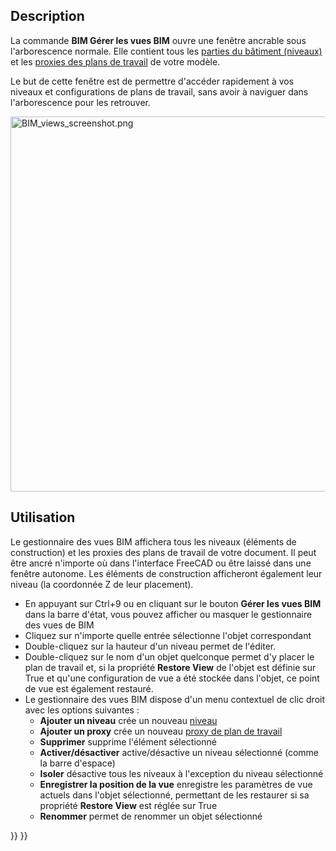 <languages/>

{{Docnav/fr
|[[BIM_Setup/fr|Configuration]]
|[[BIM_ProjectManager/fr|Gestion de projet]]
|[[BIM_Workbench/fr|Atelier BIM]]
|IconL=BIM_Setup.svg
|IconR=BIM_ProjectManager.svg
|IconC=Workbench_BIM.svg
}}

{{GuiCommand/fr
|Name=BIM Views
|Name/fr=BIM Gérer les vues BIM
|MenuLocation=Gestion → Gérer les vues BIM
|Workbenches=[[BIM_Workbench/fr|BIM]]
}}

==Description==

La commande '''BIM Gérer les vues BIM''' ouvre une fenêtre ancrable sous l'arborescence normale. Elle contient tous les [[Arch_BuildingPart/fr|parties du bâtiment (niveaux)]] et les [[Draft_WorkingPlaneProxy/fr|proxies des plans de travail]] de votre modèle.

Le but de cette fenêtre est de permettre d'accéder rapidement à vos niveaux et configurations de plans de travail, sans avoir à naviguer dans l'arborescence pour les retrouver.

[[Image:BIM_views_screenshot.png|600px]]
{{Caption|Le gestionnaire des vues BIM et des niveaux}}

<span id="Usage"></span>
==Utilisation==

Le gestionnaire des vues BIM affichera tous les niveaux (éléments de construction) et les proxies des plans de travail de votre document. Il peut être ancré n'importe où dans l'interface FreeCAD ou être laissé dans une fenêtre autonome. Les éléments de construction afficheront également leur niveau (la coordonnée Z de leur placement).

* En appuyant sur Ctrl+9 ou en cliquant sur le bouton '''Gérer les vues BIM''' dans la barre d'état, vous pouvez afficher ou masquer le gestionnaire des vues de BIM
* Cliquez sur n'importe quelle entrée sélectionne l'objet correspondant
* Double-cliquez sur la hauteur d'un niveau permet de l'éditer.
* Double-cliquez sur le nom d'un objet quelconque permet d'y placer le plan de travail et, si la propriété '''Restore View''' de l'objet est définie sur True et qu'une configuration de vue a été stockée dans l'objet, ce point de vue est également restauré.
* Le gestionnaire des vues BIM dispose d'un menu contextuel de clic droit avec les options suivantes :
** '''Ajouter un niveau''' crée un nouveau [[Arch_BuildingPart/fr|niveau]]
** '''Ajouter un proxy''' crée un nouveau [[Draft_WorkingPlaneProxy/fr|proxy de plan de travail]]
** '''Supprimer''' supprime l'élément sélectionné
** '''Activer/désactiver''' active/désactive un niveau sélectionné (comme la barre d'espace)
** '''Isoler''' désactive tous les niveaux à l'exception du niveau sélectionné
** '''Enregistrer la position de la vue''' enregistre les paramètres de vue actuels dans l'objet sélectionné, permettant de les restaurer si sa propriété '''Restore View''' est réglée sur True
** '''Renommer''' permet de renommer un objet sélectionné


{{Docnav/fr
|[[BIM_Setup/fr|Configuration]]
|[[BIM_ProjectManager/fr|Gestion de projet]]
|[[BIM_Workbench/fr|Atelier BIM]]
|IconL=BIM_Setup.svg
|IconR=BIM_ProjectManager.svg
|IconC=Workbench_BIM.svg
}}

{{BIM_Tools_navi{{#translation:}}}}
{{Userdocnavi{{#translation:}}}}